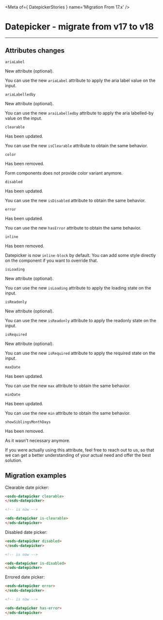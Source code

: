 
<Meta of={ DatepickerStories } name='Migration From 17.x' />

# Datepicker - migrate from v17 to v18
----

## Attributes changes

`ariaLabel` <ods-badge size="sm" color="success" icon="star" label="New"></ods-badge>

New attribute (optional).

You can use the new `ariaLabel` attribute to apply the aria label value on the input.

`ariaLabelledby` <ods-badge size="sm" color="success" icon="star" label="New"></ods-badge>

New attribute (optional).

You can use the new `araiLabelledby` attribute to apply the aria labelled-by value on the input.

`clearable` <ods-badge size="sm" icon="circle-info" label="Updated"></ods-badge>

Has been updated.

You can use the new `isClearable` attribute to obtain the same behavior.

`color ` <ods-badge size="sm" color="critical" icon="circle-xmark" label="Removed"></ods-badge>

Has been removed.

Form components does not provide color variant anymore.

`disabled` <ods-badge size="sm" icon="circle-info" label="Updated"></ods-badge>

Has been updated.

You can use the new `isDisabled` attribute to obtain the same behavior.

`error` <ods-badge size="sm" icon="circle-info" label="Updated"></ods-badge>

Has been updated.

You can use the new `hasError` attribute to obtain the same behavior.

`inline ` <ods-badge size="sm" color="critical" icon="circle-xmark" label="Removed"></ods-badge>

Has been removed.

Datepicker is now `inline-block` by default.
You can add some style directly on the component if you want to override that.

`isLoading` <ods-badge size="sm" color="success" icon="star" label="New"></ods-badge>

New attribute (optional).

You can use the new `isLoading` attribute to apply the loading state on the input.

`isReadonly` <ods-badge size="sm" color="success" icon="star" label="New"></ods-badge>

New attribute (optional).

You can use the new `isReadonly` attribute to apply the readonly state on the input.

`isRequired` <ods-badge size="sm" color="success" icon="star" label="New"></ods-badge>

New attribute (optional).

You can use the new `isRequired` attribute to apply the required state on the input.

`maxDate` <ods-badge size="sm" icon="circle-info" label="Updated"></ods-badge>

Has been updated.

You can use the new `max` attribute to obtain the same behavior.

`minDate` <ods-badge size="sm" icon="circle-info" label="Updated"></ods-badge>

Has been updated.

You can use the new `min` attribute to obtain the same behavior.

`showSiblingsMonthDays` <ods-badge size="sm" color="critical" icon="circle-xmark" label="Removed"></ods-badge>

Has been removed.

As it wasn't necessary anymore.

If you were actually using this attribute, feel free to reach out to us, so that we can get a better
understanding of your actual need and offer the best solution.


## Migration examples

Clearable date picker:
```html
<osds-datepicker clearable>
</osds-datepicker>

<!-- is now -->

<ods-datepicker is-clearable>
</ods-datepicker>
```

Disabled date picker:
```html
<osds-datepicker disabled>
</osds-datepicker>

<!-- is now -->

<ods-datepicker is-disabled>
</ods-datepicker>
```

Errored date picker:
```html
<osds-datepicker error>
</osds-datepicker>

<!-- is now -->

<ods-datepicker has-error>
</ods-datepicker>
```
